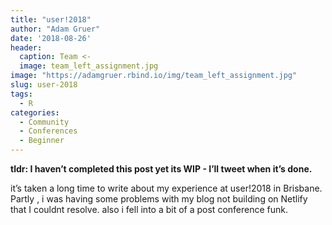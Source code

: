 ```yaml
---
title: "user!2018"
author: "Adam Gruer"
date: '2018-08-26'
header:
  caption: Team <-
  image: team_left_assignment.jpg
image: "https://adamgruer.rbind.io/img/team_left_assignment.jpg"
slug: user-2018
tags:
  - R
categories:
  - Community
  - Conferences
  - Beginner
---
```

**tldr: I haven't completed this post yet its WIP - I'll tweet when it's done.**

it's taken a long time to write about my experience  at user!2018 in Brisbane.
Partly , i was having some problems with my blog not building on Netlify that I
couldnt resolve. also i fell into a bit of a post conference funk.
 

